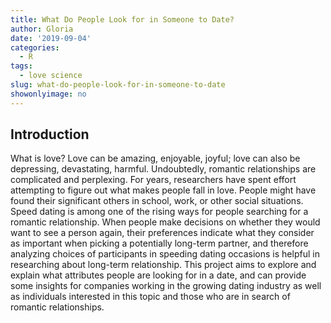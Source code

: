 ```yaml
---
title: What Do People Look for in Someone to Date?
author: Gloria
date: '2019-09-04'
categories:
  - R
tags:
  - love science
slug: what-do-people-look-for-in-someone-to-date
showonlyimage: no
---
```

## Introduction

What is love? Love can be amazing, enjoyable, joyful; love can also be depressing, devastating, harmful. Undoubtedly, romantic relationships are complicated and perplexing. For years, researchers have spent effort attempting to figure out what makes people fall in love. People might have found their significant others in school, work, or other social situations. Speed dating is among one of the rising ways for people searching for a romantic relationship. When people make decisions on whether they would want to see a person again, their preferences indicate what they consider as important when picking a potentially long-term partner, and therefore analyzing choices of participants in speeding dating occasions is helpful in researching about long-term relationship. This project aims to explore and explain what attributes people are looking for in a date, and can provide some insights for companies working in the growing dating industry as well as individuals interested in this topic and those who are in search of romantic relationships. 


